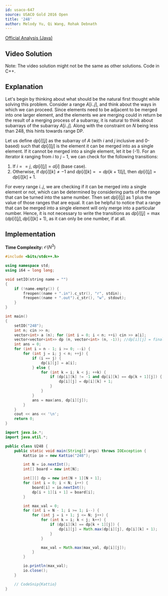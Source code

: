 ```yaml
---
id: usaco-647
source: USACO Gold 2016 Open
title: '248'
author: Melody Yu, Qi Wang, Rohak Debnath
---
```


[Official Analysis (Java)](http://www.usaco.org/current/data/sol_248_gold_open16.html)

## Video Solution

Note: The video solution might not be the same as other solutions. Code in C++.
<YouTube id="OdHxOYICx-o" />

## Explanation

Let's begin by thinking about what should be the natural first thought while solving this problem. Consider a range $A[i..j]$, and think about the ways in which we can proceed. Since elements need to be adjacent to be merged into one larger element, and the elements we are merging could in return be the result of a merging process of a subarray, it is natural to think about subarrays of the subarray $A[i..j]$. Along with the constraint on $N$ being less than 248, this hints towards range DP.

Let us define $dp[i][j]$ as the subarray of $A$ (with $i$ and $j$ inclusive and 0-based) such that $dp[i][j]$ is the element it can be merged into as a single element. If it cannot be merged into a single element, let it be \(-1\). For an iterator $k$ ranging from $i$ to $j-1$, we can check for the following transitions:

1. If $i == j$, $dp[i][j] = a[i]$ (base case).
2. Otherwise, if $dp[i][k] \neq -1$ and $dp[i][k] == dp[k+1][j]$, then $dp[i][j] = dp[i][k] + 1$.

For every range $i..j$, we are checking if it can be merged into a single element or not, which can be determined by considering parts of the range that can be turned into the same number. Then set $dp[i][j]$ as 1 plus the value of those ranges that are equal. It can be helpful to notice that a range that can be merged into a single element will only merge into a particular number. Hence, it is not necessary to write the transitions as $dp[i][j] = \max(dp[i][j], dp[i][k] + 1)$, as it can only be one number, if at all.



## Implementation

**Time Complexity:** $\mathcal{O}(N^3)$

<LanguageSection>
<CPPSection>

```cpp
#include <bits/stdc++.h>

using namespace std;
using i64 = long long;

void setIO(string name = "")
{
    if (!name.empty()) {
        freopen((name + ".in").c_str(), "r", stdin);
        freopen((name + ".out").c_str(), "w", stdout);
    }
}

int main()
{
    setIO("248");
    int n; cin >> n;
    vector<int> a (n); for (int i = 0; i < n; ++i) cin >> a[i];
    vector<vector<int>> dp (n, vector<int> (n, -1)); //dp[i][j] = final element the range i..j can be merged into as a single element, -1 if it cannot be merged into a single element
    int ans = 0;
    for (int i = n - 1; i >= 0; --i) {
        for (int j = i; j < n; ++j) {
            if (i == j) {
                dp[i][j] = a[i];
            } else {
                for (int k = i; k < j; ++k) {
                    if (dp[i][k] != -1 and dp[i][k] == dp[k + 1][j]) {
                        dp[i][j] = dp[i][k] + 1;
                    }
                }
            }
            ans = max(ans, dp[i][j]);
        }
    }
    cout << ans << '\n';
    return 0;
}

```
</CPPSection>
<JavaSection>

```java
import java.io.*;
import java.util.*;

public class U248 {
	public static void main(String[] args) throws IOException {
		Kattio io = new Kattio("248");

		int N = io.nextInt();
		int[] board = new int[N];

		int[][] dp = new int[N + 1][N + 1];
		for (int i = 0; i < N; i++) {
			board[i] = io.nextInt();
			dp[i + 1][i + 1] = board[i];
		}

		int max_val = 0;
		for (int i = N - 1; i >= 1; i--) {
			for (int j = i + 1; j <= N; j++) {
				for (int k = i; k < j; k++) {
					if (dp[i][k] == dp[k + 1][j]) {
						dp[i][j] = Math.max(dp[i][j], dp[i][k] + 1);
					}
				}

				max_val = Math.max(max_val, dp[i][j]);
			}
		}

		io.println(max_val);
		io.close();
	}

	// CodeSnip{Kattio}
}
```

</JavaSection>
</LanguageSection>
